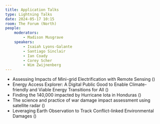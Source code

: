 ```yaml
---
title: Application Talks
type: Lightning Talks
date: 2024-05-17 10:15
room: The Forum (North)
people:
    moderators:
        - Madison Musgrave
    speakers:
        - Isaiah Lyons-Galante
        - Santiago Sinclair
        - Ian Coady
        - Corey Scher
        - Wim Zwijnenberg
---
```

- Assessing Impacts of Mini-grid Electrification with Remote Sensing (<Speaker name='Isaiah Lyons-Galante' />)
- Energy Access Explorer: A Digital Public Good to Enable Climate-friendly and Viable Energy Transitions for All (<Speaker name='Santiago Sinclair' />)
- Finding the 140,000 impacted by Hurricane Iota in Honduras (<Speaker name='Ian Coady' />)
- The science and practice of war damage impact assessment using satellite radar (<Speaker name='Corey Scher' />)
- Leveraging Earth Observation to Track Conflict-linked Environmental Damages (<Speaker name='Wim Zwijnenberg' />)

